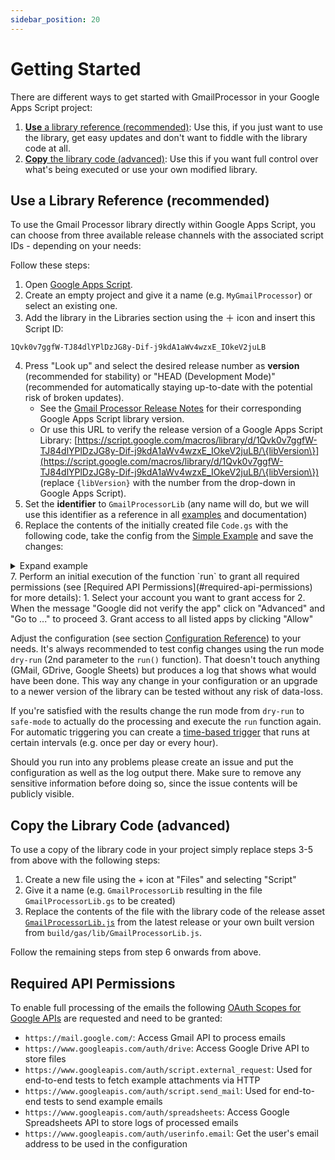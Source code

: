 ```yaml
---
sidebar_position: 20
---
```


# Getting Started

There are different ways to get started with GmailProcessor in your Google Apps Script project:

1. [**Use** a library reference (recommended)](#use-a-library-reference-recommended): Use this, if you just want to use the library, get easy updates and don't want to fiddle with the library code at all.
2. [**Copy** the library code (advanced)](#copy-the-library-code-advanced): Use this if you want full control over what's being executed or use your own modified library.

## Use a Library Reference (recommended)

To use the Gmail Processor library directly within Google Apps Script, you can choose from three available release channels with the associated script IDs - depending on your needs:

Follow these steps:

1. Open [Google Apps Script](https://script.google.com/home?hl=en).
2. Create an empty project and give it a name (e.g. `MyGmailProcessor`) or select an existing one.
3. Add the library in the Libraries section using the ＋ icon and insert this Script ID:
  ```text
  1Qvk0v7ggfW-TJ84dlYPlDzJG8y-Dif-j9kdA1aWv4wzxE_IOkeV2juLB
  ```
4. Press "Look up" and select the desired release number as **version** (recommended for stability) or "HEAD (Development Mode)" (recommended for automatically staying up-to-date with the potential risk of broken updates).
   - See the [Gmail Processor Release Notes](https://github.com/ahochsteger/gmail-processor/releases) for their corresponding Google Apps Script library version.
   - Or use this URL to verify the release version of a Google Apps Script Library: [https://script.google.com/macros/library/d/1Qvk0v7ggfW-TJ84dlYPlDzJG8y-Dif-j9kdA1aWv4wzxE_IOkeV2juLB/\{libVersion\}](https://script.google.com/macros/library/d/1Qvk0v7ggfW-TJ84dlYPlDzJG8y-Dif-j9kdA1aWv4wzxE_IOkeV2juLB/\{libVersion\}) (replace `{libVersion}` with the number from the drop-down in Google Apps Script).
5. Set the **identifier** to `GmailProcessorLib` (any name will do, but we will use this identifier as a reference in all [examples](examples/index.mdx) and documentation)
6. Replace the contents of the initially created file `Code.gs` with the following code, take the config from the [Simple Example](examples/basics/simple.mdx) and save the changes:
  <details>
    <summary>Expand example</summary>
    <RenderExample path="src/examples/basics/simple.ts" example={simpleExample} />
  </details>
7. Perform an initial execution of the function `run` to grant all required permissions (see [Required API Permissions](#required-api-permissions) for more details):
   1. Select your account you want to grant access for
   2. When the message "Google did not verify the app" click on "Advanced" and "Go to ..." to proceed
   3. Grant access to all listed apps by clicking "Allow"

Adjust the configuration (see section [Configuration Reference](reference/index.mdx)) to your needs. It's always recommended to test config changes using the run mode `dry-run` (2nd parameter to the `run()` function). That doesn't touch anything (GMail, GDrive, Google Sheets) but produces a log that shows what would have been done. This way any change in your configuration or an upgrade to a newer version of the library can be tested without any risk of data-loss.

If you're satisfied with the results change the run mode from `dry-run` to `safe-mode` to actually do the processing and execute the `run` function again.
For automatic triggering you can create a [time-based trigger](https://developers.google.com/apps-script/guides/triggers/installable#manage_triggers_manually) that runs at certain intervals (e.g. once per day or every hour).

Should you run into any problems please create an issue and put the configuration as well as the log output there. Make sure to remove any sensitive information before doing so, since the issue contents will be publicly visible.

## Copy the Library Code (advanced)

To use a copy of the library code in your project simply replace steps 3-5 from above with the following steps:

1. Create a new file using the + icon at "Files" and selecting "Script"
2. Give it a name (e.g. `GmailProcessorLib` resulting in the file `GmailProcessorLib.gs` to be created)
3. Replace the contents of the file with the library code of the release asset [`GmailProcessorLib.js`](https://github.com/ahochsteger/gmail-processor/releases/latest/download/GmailProcessorLib.js) from the latest release or your own built version from `build/gas/lib/GmailProcessorLib.js`.

Follow the remaining steps from step 6 onwards from above.

## Required API Permissions

To enable full processing of the emails the following [OAuth Scopes for Google APIs](https://developers.google.com/identity/protocols/oauth2/scopes#script) are requested and need to be granted:

- `https://mail.google.com/`: Access Gmail API to process emails
- `https://www.googleapis.com/auth/drive`: Access Google Drive API to store files
- `https://www.googleapis.com/auth/script.external_request`: Used for end-to-end tests to fetch example attachments via HTTP
- `https://www.googleapis.com/auth/script.send_mail`: Used for end-to-end tests to send example emails
- `https://www.googleapis.com/auth/spreadsheets`: Access Google Spreadsheets API to store logs of processed emails
- `https://www.googleapis.com/auth/userinfo.email`: Get the user's email address to be used in the configuration
